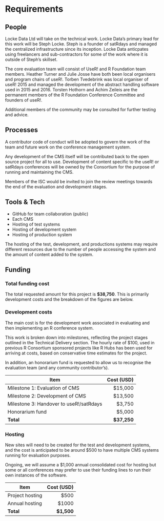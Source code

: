 # Requirements
<!-- 
An idea of what is required to make the project actually happen
-->

## People
<!--
Who needs to be involved, what's the proposed structure, what will it take to get their involvement?
-->
Locke Data Ltd will take on the technical work. Locke Data's primary lead for this work will be Steph Locke. Steph is a founder of
satRdays and managed the centralized infrastructure since its inception. Locke Data anticpates using freelancers and sub-contractors for some of the work where it is outside of Steph's skillset.

The core evaluation team will consist of UseR! and R Foundation team members. Heather Turner and Julie Josse have both been local organisers and program chairs of useR!. Torben Tvedebrink was local organiser of useR! 2015 and managed the development of the abstract handling software used in 2015 and 2016. Torsten Hothorn and Achim Zeileis are the permanent members of the R Foundation Conference Committee and founders of useR!.

Additional members of the community may be consulted for further testing and advice.

## Processes
<!-- 
What processes need to be put in place e.g. codes of conduct, regular ISC meetings, handover to the community at large?
-->
A contributor code of conduct will be adopted to govern the work of the team and
future work on the conference management system.

Any development of the CMS itself will be contributed back to the open source 
project for all to use. Development of content specific to the useR! or satRdays
conferences will be owned by the Consortium for the purpose of running and 
maintaining the CMS.

Members of the ISC would be invited to join the review meetings towards the end 
of the evaluation and development stages.

## Tools & Tech
<!--
What is going to be needed to deliver this project? 

Will cloud computing be used - if yes are there are necessary components that will be deciding factors between providers?

Are there tools or tech that don't exist that will be produced to facilitate the project?
-->
 - GitHub for team collaboration (public)
 - Each CMS
 - Hosting of test systems
 - Hosting of development system
 - Hosting of production system
 
The hosting of the test, development, and productions systems may require 
different resources due to the number of people accessing the system and the 
amount of content added to the system. 

## Funding
<!--
A summary of the requirements that contextualises the costs
-->
### Total funding cost
The total requested amount for this project is **$38,750**. This is primarily development costs and the breakdown of the figures are below.

### Development costs
The main cost is for the development work associated in evaluating and then implementing an R conference system.

This work is broken down into milestones, reflecting the project stages outlined in the Technical Delivery section. The hourly rate of $100, used in previous R Consortium sponsored projects like R Hubs has been used for arriving at costs, based on conservative time estimates for the project. 

In addition, an honorarium fund is requested to allow us to recognise the evaluation team (and any community contributor's).


| Item | Cost (USD) |
| ---- | ----:|
| Milestone 1: Evaluation of CMS | $15,000  |
| Milestone 2: Development of CMS | $13,500 |
| Milestone 3: Handover to useR!/satRdays | $3,750 |
| Honorarium fund | $5,000 |
| **Total** | **$37,250** |


### Hosting

New sites will need to be created for the test and development systems, 
and the cost is anticipated to be around $500 to have multiple CMS systems running for evaluation purposes.

Ongoing, we will assume a $1,000 annual consolidated cost for hosting but some or all conferences may prefer to use their funding lines to run their own instances of the software.

| Item | Cost (USD) |
| ---- | ----:|
| Project hosting | $500  |
| Annual hosting | $1000 |
| **Total** | **$1,500** |